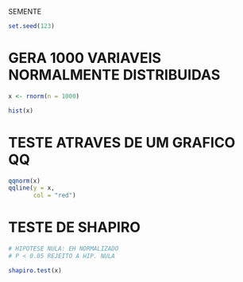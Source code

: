 
SEMENTE
```r

set.seed(123)

```


# GERA 1000 VARIAVEIS NORMALMENTE DISTRIBUIDAS
```r

x <- rnorm(n = 1000)

hist(x)

```


# TESTE ATRAVES DE UM GRAFICO QQ
```r

qqnorm(x)
qqline(y = x,
       col = "red")

```

# TESTE DE SHAPIRO
```r

# HIPOTESE NULA: EH NORMALIZADO
# P < 0.05 REJEITO A HIP. NULA

shapiro.test(x)

```

